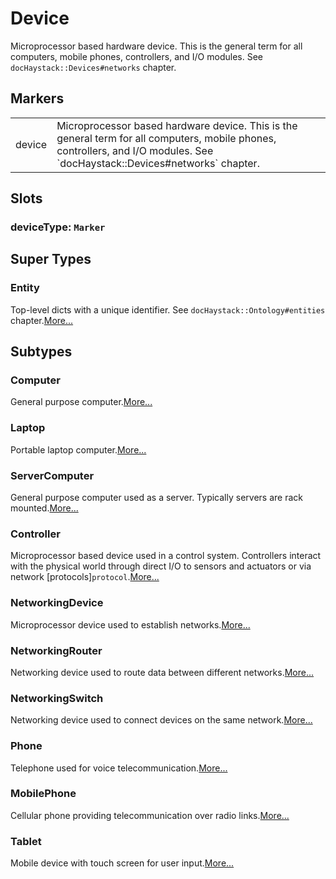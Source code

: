 # Device
Microprocessor based hardware device.  This is the general term for
all computers, mobile phones, controllers, and I/O modules.
See `docHaystack::Devices#networks` chapter.
## Markers
<table>
<tbody>
<tr>
<td className='p-2 align-top'><span className='bg-sky-200 rounded-md px-3 py-1 text-sky-700 block font-semibold text-center text-sm'>device </span></td>
<td className='p-2 align-top'>Microprocessor based hardware device.  This is the general term for all computers, mobile phones, controllers, and I/O modules. See `docHaystack::Devices#networks` chapter.</td>
</tr>
</tbody>
</table>

## Slots

### deviceType: `Marker`


## Super Types
### Entity
Top-level dicts with a unique identifier.
See `docHaystack::Ontology#entities` chapter.[More...](./Entity)


## Subtypes
### Computer
General purpose computer.[More...](./Computer)
### Laptop
Portable laptop computer.[More...](./Laptop)
### ServerComputer
General purpose computer used as a server.  Typically servers are rack mounted.[More...](./ServerComputer)
### Controller
Microprocessor based device used in a control system.  Controllers
interact with the physical world through direct I/O to sensors and
actuators or via network [protocols]`protocol`.[More...](./Controller)
### NetworkingDevice
Microprocessor device used to establish networks.[More...](./NetworkingDevice)
### NetworkingRouter
Networking device used to route data between different networks.[More...](./NetworkingRouter)
### NetworkingSwitch
Networking device used to connect devices on the same network.[More...](./NetworkingSwitch)
### Phone
Telephone used for voice telecommunication.[More...](./Phone)
### MobilePhone
Cellular phone providing telecommunication over radio links.[More...](./MobilePhone)
### Tablet
Mobile device with touch screen for user input.[More...](./Tablet)
